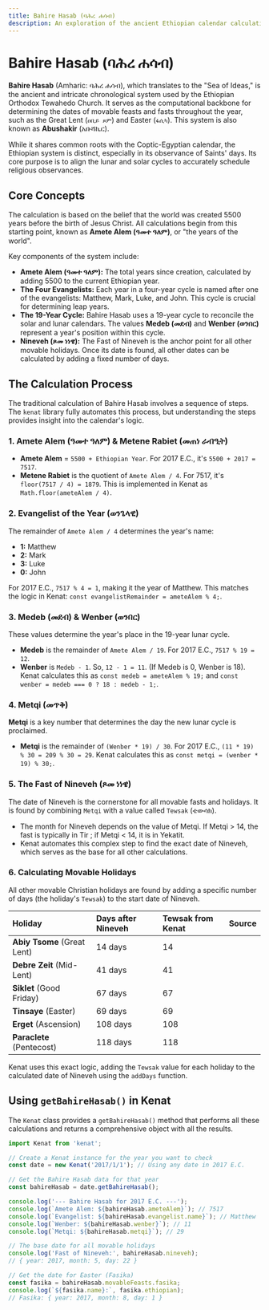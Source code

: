 ```yaml
---
title: Bahire Hasab (ባሕረ ሐሳብ)
description: An exploration of the ancient Ethiopian calendar calculation system, Bahire Hasab, and how Kenat automates it.
---
```


# Bahire Hasab (ባሕረ ሐሳብ)

**Bahire Hasab** (Amharic: ባሕረ ሐሳብ), which translates to the "Sea of Ideas," is the ancient and intricate chronological system used by the Ethiopian Orthodox Tewahedo Church. It serves as the computational backbone for determining the dates of movable feasts and fasts throughout the year, such as the Great Lent (`ዐቢይ ጾም`) and Easter (`ፋሲካ`). This system is also known as **Abushakir** (አቡሻኪር).

While it shares common roots with the Coptic-Egyptian calendar, the Ethiopian system is distinct, especially in its observance of Saints' days. Its core purpose is to align the lunar and solar cycles to accurately schedule religious observances.

## Core Concepts

The calculation is based on the belief that the world was created 5500 years before the birth of Jesus Christ. All calculations begin from this starting point, known as **Amete Alem (ዓመተ ዓለም)**, or "the years of the world".

Key components of the system include:

* **Amete Alem (ዓመተ ዓለም):** The total years since creation, calculated by adding 5500 to the current Ethiopian year.
* **The Four Evangelists:** Each year in a four-year cycle is named after one of the evangelists: Matthew, Mark, Luke, and John. This cycle is crucial for determining leap years.
* **The 19-Year Cycle:** Bahire Hasab uses a 19-year cycle to reconcile the solar and lunar calendars. The values **Medeb (መደብ)** and **Wenber (ወንበር)** represent a year's position within this cycle.
* **Nineveh (ጾመ ነነዌ):** The Fast of Nineveh is the anchor point for all other movable holidays. Once its date is found, all other dates can be calculated by adding a fixed number of days.

## The Calculation Process

The traditional calculation of Bahire Hasab involves a sequence of steps. The `kenat` library fully automates this process, but understanding the steps provides insight into the calendar's logic.

### 1. Amete Alem (ዓመተ ዓለም) & Metene Rabiet (መጠነ ራብዒት)

* **Amete Alem** = `5500 + Ethiopian Year`. For 2017 E.C., it's `5500 + 2017 = 7517`.
* **Metene Rabiet** is the quotient of `Amete Alem / 4`. For 7517, it's `floor(7517 / 4) = 1879`. This is implemented in Kenat as `Math.floor(ameteAlem / 4)`.

### 2. Evangelist of the Year (ወንጌላዊ)

The remainder of `Amete Alem / 4` determines the year's name:
* **1:** Matthew
* **2:** Mark
* **3:** Luke
* **0:** John

For 2017 E.C., `7517 % 4 = 1`, making it the year of Matthew. This matches the logic in Kenat: `const evangelistRemainder = ameteAlem % 4;`.

### 3. Medeb (መደብ) & Wenber (ወንበር)

These values determine the year's place in the 19-year lunar cycle.
* **Medeb** is the remainder of `Amete Alem / 19`. For 2017 E.C., `7517 % 19 = 12`.
* **Wenber** is `Medeb - 1`. So, `12 - 1 = 11`. (If Medeb is 0, Wenber is 18).
Kenat calculates this as `const medeb = ameteAlem % 19;`  and `const wenber = medeb === 0 ? 18 : medeb - 1;`.

### 4. Metqi (መጥቅ)

**Metqi** is a key number that determines the day the new lunar cycle is proclaimed.
* **Metqi** is the remainder of `(Wenber * 19) / 30`. For 2017 E.C., `(11 * 19) % 30 = 209 % 30 = 29`.
Kenat calculates this as `const metqi = (wenber * 19) % 30;`.

### 5. The Fast of Nineveh (ጾመ ነነዌ)

The date of Nineveh is the cornerstone for all movable fasts and holidays. It is found by combining `Metqi` with a value called `Tewsak` (ቴውሳክ).
* The month for Nineveh depends on the value of Metqi. If Metqi > 14, the fast is typically in Tir ; if Metqi < 14, it is in Yekatit.
* Kenat automates this complex step to find the exact date of Nineveh, which serves as the base for all other calculations.

### 6. Calculating Movable Holidays

All other movable Christian holidays are found by adding a specific number of days (the holiday's `Tewsak`) to the start date of Nineveh.

| Holiday | Days after Nineveh | Tewsak from Kenat | Source |
| :--- | :--- | :--- | :--- |
| **Abiy Tsome** (Great Lent) | 14 days | 14 |  |
| **Debre Zeit** (Mid-Lent) | 41 days | 41 |  |
| **Siklet** (Good Friday) | 67 days | 67 |  |
| **Tinsaye** (Easter) | 69 days | 69 |  |
| **Erget** (Ascension) | 108 days | 108 |  |
| **Paraclete** (Pentecost) | 118 days | 118 |  |

Kenat uses this exact logic, adding the `Tewsak` value for each holiday to the calculated date of Nineveh using the `addDays` function.

## Using `getBahireHasab()` in Kenat

The `Kenat` class provides a `getBahireHasab()` method that performs all these calculations and returns a comprehensive object with all the results.

```js
import Kenat from 'kenat';

// Create a Kenat instance for the year you want to check
const date = new Kenat('2017/1/1'); // Using any date in 2017 E.C.

// Get the Bahire Hasab data for that year
const bahireHasab = date.getBahireHasab();

console.log('--- Bahire Hasab for 2017 E.C. ---');
console.log(`Amete Alem: ${bahireHasab.ameteAlem}`); // 7517
console.log(`Evangelist: ${bahireHasab.evangelist.name}`); // Matthew
console.log(`Wenber: ${bahireHasab.wenber}`); // 11
console.log(`Metqi: ${bahireHasab.metqi}`); // 29

// The base date for all movable holidays
console.log('Fast of Nineveh:', bahireHasab.nineveh);
// { year: 2017, month: 5, day: 22 }

// Get the date for Easter (Fasika)
const fasika = bahireHasab.movableFeasts.fasika;
console.log(`${fasika.name}:`, fasika.ethiopian);
// Fasika: { year: 2017, month: 8, day: 1 }
